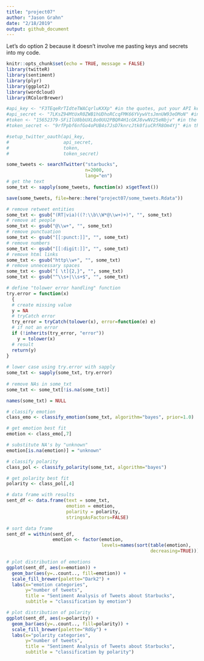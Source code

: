```yaml
---
title: "project07"
author: "Jason Grahn"
date: "2/18/2019"
output: github_document
---
```


Let's do option 2 because it doesn't involve me pasting keys and secrets into my code. 
```r
knitr::opts_chunk$set(echo = TRUE, message = FALSE)
library(twitteR)
library(sentiment)
library(plyr)
library(ggplot2)
library(wordcloud)
library(RColorBrewer)
```


```r
#api_key <- "F3TEqeRrTIdteTWACqrluKXXp" #in the quotes, put your API key 
#api_secret <- "7LKsZ94MtUxR0ZWB1hUDhoRCcqFMK66YVywVtsJmnUW93eOMoN" #in the quotes, put your API secret token
#token <- "15652379-SFiIlU8bbUXL8o0UU2PBQR4H1cGKJ8vwNV25eNbjv" #in the quotes, put your token 
#token_secret <- "9rfPpbf6nfGo4oPUB4s7JsD7knrcJtk0fiuCRfR8Om4Yj" #in the quotes, put your token secret 

#setup_twitter_oauth(api_key, 
#                    api_secret, 
#                    token, 
#                    token_secret)
```

```r
some_tweets <- searchTwitter("starbucks", 
                             n=2000, 
                             lang="en")
# get the text
some_txt <- sapply(some_tweets, function(x) x$getText())
```

```r
save(some_tweets, file=here::here("project07/some_tweets.Rdata"))
```


```r
# remove retweet entities
some_txt <- gsub("(RT|via)((?:\\b\\W*@\\w+)+)", "", some_txt)
# remove at people
some_txt <- gsub("@\\w+", "", some_txt)
# remove punctuation
some_txt <- gsub("[[:punct:]]", "", some_txt)
# remove numbers
some_txt <- gsub("[[:digit:]]", "", some_txt)
# remove html links
some_txt <- gsub("http\\w+", "", some_txt)
# remove unnecessary spaces
some_txt <- gsub("[ \t]{2,}", "", some_txt)
some_txt <- gsub("^\\s+|\\s+$", "", some_txt)
```

```r
# define "tolower error handling" function
try.error = function(x)
  {
  # create missing value
  y = NA
  # tryCatch error
  try_error = tryCatch(tolower(x), error=function(e) e)
  # if not an error
  if (!inherits(try_error, "error"))
    y = tolower(x)
  # result
  return(y)
}
  
# lower case using try.error with sapply
some_txt <- sapply(some_txt, try.error)
  
# remove NAs in some_txt
some_txt <- some_txt[!is.na(some_txt)]

names(some_txt) = NULL
```


```r
# classify emotion
class_emo <- classify_emotion(some_txt, algorithm="bayes", prior=1.0)

# get emotion best fit
emotion <- class_emo[,7]

# substitute NA's by "unknown"
emotion[is.na(emotion)] = "unknown"

# classify polarity
class_pol <- classify_polarity(some_txt, algorithm="bayes")

# get polarity best fit
polarity <- class_pol[,4]
```

```r
# data frame with results
sent_df <- data.frame(text = some_txt, 
                      emotion = emotion,
                      polarity = polarity, 
                      stringsAsFactors=FALSE)

# sort data frame
sent_df = within(sent_df,
                 emotion <- factor(emotion, 
                                   levels=names(sort(table(emotion),
                                                     decreasing=TRUE))))
```

```r
# plot distribution of emotions
ggplot(sent_df, aes(x=emotion)) +
  geom_bar(aes(y=..count.., fill=emotion)) +
  scale_fill_brewer(palette="Dark2") +
  labs(x="emotion categories", 
       y="number of tweets",
       title = "Sentiment Analysis of Tweets about Starbucks",
       subtitle = "classification by emotion")

# plot distribution of polarity
ggplot(sent_df, aes(x=polarity)) +
  geom_bar(aes(y=..count.., fill=polarity)) +
  scale_fill_brewer(palette="RdGy") +
  labs(x="polarity categories", 
       y="number of tweets",
       title = "Sentiment Analysis of Tweets about Starbucks",
       subtitle = "classification by polarity")
```



